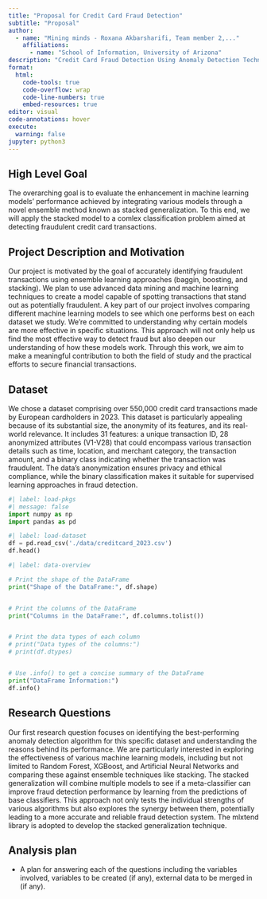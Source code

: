 ```yaml
---
title: "Proposal for Credit Card Fraud Detection"
subtitle: "Proposal"
author: 
  - name: "Mining minds - Roxana Akbarsharifi, Team member 2,..."
    affiliations:
      - name: "School of Information, University of Arizona"
description: "Credit Card Fraud Detection Using Anomaly Detection Techniques"
format:
  html:
    code-tools: true
    code-overflow: wrap
    code-line-numbers: true
    embed-resources: true
editor: visual
code-annotations: hover
execute:
  warning: false
jupyter: python3
---
```



## High Level Goal

The overarching goal is to evaluate the enhancement in machine learning models’ performance achieved by integrating various models through a novel ensemble method known as stacked generalization. To this end, we will apply the stacked model to a comlex classification problem aimed at detecting fraudulent credit card transactions.

## Project Description and Motivation

Our project is motivated by the goal of accurately identifying fraudulent transactions using ensemble learning approaches (baggin, boosting, and stacking). We plan to use advanced data mining and machine learning techniques to create a model capable of spotting transactions that stand out as potentially fraudulent. A key part of our project involves comparing different machine learning models to see which one performs best on each dataset we study. We're committed to understanding why certain models are more effective in specific situations. This approach will not only help us find the most effective way to detect fraud but also deepen our understanding of how these models work. Through this work, we aim to make a meaningful contribution to both the field of study and the practical efforts to secure financial transactions.

## Dataset

We chose a dataset comprising over 550,000 credit card transactions made by European cardholders in 2023. This dataset is particularly appealing because of its substantial size, the anonymity of its features, and its real-world relevance. It includes 31 features: a unique transaction ID, 28 anonymized attributes (V1-V28) that could encompass various transaction details such as time, location, and merchant category, the transaction amount, and a binary class indicating whether the transaction was fraudulent. The data's anonymization ensures privacy and ethical compliance, while the binary classification makes it suitable for supervised learning approaches in fraud detection.

```python
#| label: load-pkgs
#| message: false
import numpy as np
import pandas as pd
```

```python
#| label: load-dataset
df = pd.read_csv('./data/creditcard_2023.csv')
df.head()
```

```python
#| label: data-overview

# Print the shape of the DataFrame
print("Shape of the DataFrame:", df.shape)


# Print the columns of the DataFrame
print("Columns in the DataFrame:", df.columns.tolist())


# Print the data types of each column
# print("Data types of the columns:")
# print(df.dtypes)


# Use .info() to get a concise summary of the DataFrame
print("DataFrame Information:")
df.info()
```


## Research Questions

Our first research question focuses on identifying the best-performing anomaly detection algorithm for this specific dataset and understanding the reasons behind its performance. We are particularly interested in exploring the effectiveness of various machine learning models, including but not limited to Random Forest, XGBoost, and Artificial Neural Networks and comparing these against ensemble techniques like stacking. The stacked generalization will combine multiple models to see if a meta-classifier can improve fraud detection performance by learning from the predictions of base classifiers. This approach not only tests the individual strengths of various algorithms but also explores the synergy between them, potentially leading to a more accurate and reliable fraud detection system. The mlxtend library is adopted to develop the stacked generalization technique.

## Analysis plan

-   A plan for answering each of the questions including the variables involved, variables to be created (if any), external data to be merged in (if any).
